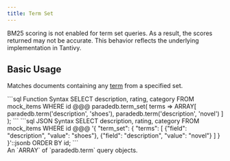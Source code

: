 ```yaml
---
title: Term Set
---
```


<Note>
  BM25 scoring is not enabled for term set queries. As a result, the scores
  returned may not be accurate. This behavior reflects the underlying
  implementation in Tantivy.
</Note>

## Basic Usage

Matches documents containing any [term](/documentation/concepts/term) from a specified set.

<CodeGroup>
```sql Function Syntax
SELECT description, rating, category
FROM mock_items
WHERE id @@@ paradedb.term_set(
	terms => ARRAY[
		paradedb.term('description', 'shoes'),
		paradedb.term('description', 'novel')
	]
);
```
```sql JSON Syntax
SELECT description, rating, category
FROM mock_items
WHERE id @@@
'{
    "term_set": {
        "terms": [
            {"field": "description", "value": "shoes"},
            {"field": "description", "value": "novel"}
        ]
    }
}'::jsonb ORDER BY id;
```
</CodeGroup>

<div className="mt-8" />

<ParamField body="terms" required>
  An `ARRAY` of `paradedb.term` query objects.
</ParamField>
